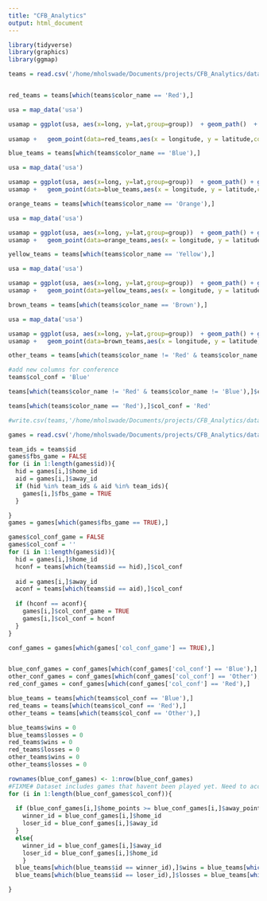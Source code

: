 ```yaml
---
title: "CFB_Analytics"
output: html_document
---
```

```r
library(tidyverse)
library(graphics)
library(ggmap)
```

```r
teams = read.csv('/home/mholswade/Documents/projects/CFB_Analytics/data/team_colors.csv')



```

```r
red_teams = teams[which(teams$color_name == 'Red'),]

usa = map_data('usa')

usamap = ggplot(usa, aes(x=long, y=lat,group=group))  + geom_path()  + ggtitle('Red Colleges')
  
usamap +   geom_point(data=red_teams,aes(x = longitude, y = latitude,color='red'),inherit.aes = F) + geom_text(data=red_teams, aes(x = longitude, y = latitude, label=team),inherit.aes = F,hjust=0, vjust=0)
```

```r
blue_teams = teams[which(teams$color_name == 'Blue'),]

usa = map_data('usa')

usamap = ggplot(usa, aes(x=long, y=lat,group=group))  + geom_path() + ggtitle('Blue Colleges')
usamap +   geom_point(data=blue_teams,aes(x = longitude, y = latitude,color='blue'),inherit.aes = F) + geom_text(data=blue_teams, aes(x = longitude, y = latitude, label=team),inherit.aes = F,hjust=0, vjust=0)
```

```r
orange_teams = teams[which(teams$color_name == 'Orange'),]

usa = map_data('usa')

usamap = ggplot(usa, aes(x=long, y=lat,group=group))  + geom_path() + ggtitle('Orange Colleges')
usamap +   geom_point(data=orange_teams,aes(x = longitude, y = latitude,color='blue'),inherit.aes = F) + geom_text(data=orange_teams, aes(x = longitude, y = latitude, label=team),inherit.aes = F,hjust=0, vjust=0)
```

```r
yellow_teams = teams[which(teams$color_name == 'Yellow'),]

usa = map_data('usa')

usamap = ggplot(usa, aes(x=long, y=lat,group=group))  + geom_path() + ggtitle('Yellow Colleges')
usamap +   geom_point(data=yellow_teams,aes(x = longitude, y = latitude,color='blue'),inherit.aes = F) + geom_text(data=yellow_teams, aes(x = longitude, y = latitude, label=team),inherit.aes = F,hjust=0, vjust=0)
```

```r
brown_teams = teams[which(teams$color_name == 'Brown'),]

usa = map_data('usa')

usamap = ggplot(usa, aes(x=long, y=lat,group=group))  + geom_path() + ggtitle('Brown Colleges')
usamap +   geom_point(data=brown_teams,aes(x = longitude, y = latitude,color='brown'),inherit.aes = F) + geom_text(data=brown_teams, aes(x = longitude, y = latitude, label=team),inherit.aes = F,hjust=0, vjust=0)
```


```r
other_teams = teams[which(teams$color_name != 'Red' & teams$color_name != 'Blue'),]

```

```r
#add new columns for conference
teams$col_conf = 'Blue'

teams[which(teams$color_name != 'Red' & teams$color_name != 'Blue'),]$col_conf = 'Other'

teams[which(teams$color_name == 'Red'),]$col_conf = 'Red'
```

```r
#write.csv(teams,'/home/mholswade/Documents/projects/CFB_Analytics/data/team_colors.csv')

```

```r
games = read.csv('/home/mholswade/Documents/projects/CFB_Analytics/data/games_mod.csv')

```

```r
team_ids = teams$id
games$fbs_game = FALSE
for (i in 1:length(games$id)){
  hid = games[i,]$home_id
  aid = games[i,]$away_id
  if (hid %in% team_ids & aid %in% team_ids){
    games[i,]$fbs_game = TRUE
  }

}
games = games[which(games$fbs_game == TRUE),]

```

```r
games$col_conf_game = FALSE
games$col_conf = ''
for (i in 1:length(games$id)){
  hid = games[i,]$home_id
  hconf = teams[which(teams$id == hid),]$col_conf
  
  aid = games[i,]$away_id
  aconf = teams[which(teams$id == aid),]$col_conf
  
  if (hconf == aconf){
    games[i,]$col_conf_game = TRUE
    games[i,]$col_conf = hconf
  }
}


```


```r
conf_games = games[which(games['col_conf_game'] == TRUE),]


blue_conf_games = conf_games[which(conf_games['col_conf'] == 'Blue'),]
other_conf_games = conf_games[which(conf_games['col_conf'] == 'Other'),]
red_conf_games = conf_games[which(conf_games['col_conf'] == 'Red'),]

```


```r
blue_teams = teams[which(teams$col_conf == 'Blue'),]
red_teams = teams[which(teams$col_conf == 'Red'),]
other_teams = teams[which(teams$col_conf == 'Other'),]
```


```r
blue_teams$wins = 0
blue_teams$losses = 0
red_teams$wins = 0
red_teams$losses = 0
other_teams$wins = 0
other_teams$losses = 0

rownames(blue_conf_games) <- 1:nrow(blue_conf_games)
#FIXME# Dataset includes games that havent been played yet. Need to account for this by dropping any rows with dates greater than the current date.
for (i in 1:length(blue_conf_games$col_conf)){
  
  if (blue_conf_games[i,]$home_points >= blue_conf_games[i,]$away_points){
    winner_id = blue_conf_games[i,]$home_id
    loser_id = blue_conf_games[i,]$away_id
  }
  else{
    winner_id = blue_conf_games[i,]$away_id
    loser_id = blue_conf_games[i,]$home_id
    }
  blue_teams[which(blue_teams$id == winner_id),]$wins = blue_teams[which(blue_teams$id == winner_id),]$wins + 1
  blue_teams[which(blue_teams$id == loser_id),]$losses = blue_teams[which(blue_teams$id == loser_id),]$losses + 1

}

```
